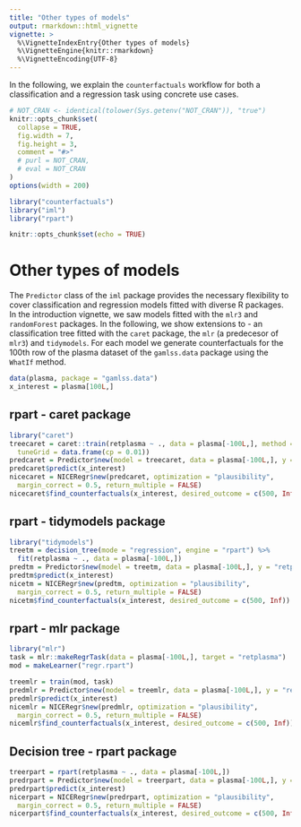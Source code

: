 ```yaml
---
title: "Other types of models"
output: rmarkdown::html_vignette
vignette: >
  %\VignetteIndexEntry{Other types of models}
  %\VignetteEngine{knitr::rmarkdown}
  %\VignetteEncoding{UTF-8}
---
```


In the following, we explain the `counterfactuals` workflow for both a classification and a regression task using
concrete use cases.

```r
# NOT_CRAN <- identical(tolower(Sys.getenv("NOT_CRAN")), "true")
knitr::opts_chunk$set(
  collapse = TRUE,
  fig.width = 7,
  fig.height = 3,
  comment = "#>"
  # purl = NOT_CRAN,
  # eval = NOT_CRAN
)
options(width = 200)
```

```r
library("counterfactuals")
library("iml")
library("rpart")
```


```r
knitr::opts_chunk$set(echo = TRUE)
```

# Other types of models

The `Predictor` class of the `iml` package provides the necessary flexibility 
to cover classification and regression models fitted with diverse R packages. 
In the introduction vignette, we saw models fitted with the `mlr3` and `randomForest` packages.
In the following, we show extensions to - an classification tree fitted with 
the `caret` package, the `mlr` (a predecesor of `mlr3`) and `tidymodels`. 
For each model we generate counterfactuals for the 100th row of the plasma dataset of the `gamlss.data` package
using the `WhatIf` method. 

```r
data(plasma, package = "gamlss.data")
x_interest = plasma[100L,]
```


## rpart - caret package
```r
library("caret")
treecaret = caret::train(retplasma ~ ., data = plasma[-100L,], method = "rpart", 
  tuneGrid = data.frame(cp = 0.01))
predcaret = Predictor$new(model = treecaret, data = plasma[-100L,], y = "retplasma")
predcaret$predict(x_interest)
nicecaret = NICERegr$new(predcaret, optimization = "plausibility", 
  margin_correct = 0.5, return_multiple = FALSE)
nicecaret$find_counterfactuals(x_interest, desired_outcome = c(500, Inf))
```

## rpart - tidymodels package
```r
library("tidymodels")
treetm = decision_tree(mode = "regression", engine = "rpart") %>% 
  fit(retplasma ~ ., data = plasma[-100L,])
predtm = Predictor$new(model = treetm, data = plasma[-100L,], y = "retplasma")
predtm$predict(x_interest)
nicetm = NICERegr$new(predtm, optimization = "plausibility", 
  margin_correct = 0.5, return_multiple = FALSE)
nicetm$find_counterfactuals(x_interest, desired_outcome = c(500, Inf))
```

## rpart - mlr package
```r
library("mlr")
task = mlr::makeRegrTask(data = plasma[-100L,], target = "retplasma")
mod = makeLearner("regr.rpart")

treemlr = train(mod, task)
predmlr = Predictor$new(model = treemlr, data = plasma[-100L,], y = "retplasma")
predmlr$predict(x_interest)
nicemlr = NICERegr$new(predmlr, optimization = "plausibility", 
  margin_correct = 0.5, return_multiple = FALSE)
nicemlr$find_counterfactuals(x_interest, desired_outcome = c(500, Inf))
```

## Decision tree - rpart package 
```r
treerpart = rpart(retplasma ~ ., data = plasma[-100L,])
predrpart = Predictor$new(model = treerpart, data = plasma[-100L,], y = "retplasma")
predrpart$predict(x_interest)
nicerpart = NICERegr$new(predrpart, optimization = "plausibility", 
  margin_correct = 0.5, return_multiple = FALSE)
nicerpart$find_counterfactuals(x_interest, desired_outcome = c(500, Inf))
```

